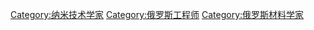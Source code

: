 [[Category:纳米技术学家|Category:纳米技术学家]]
[[Category:俄罗斯工程师|Category:俄罗斯工程师]]
[[Category:俄罗斯材料学家|Category:俄罗斯材料学家]]